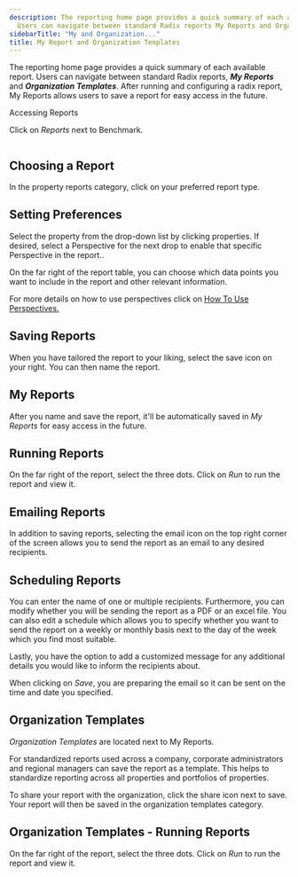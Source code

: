 ```yaml
---
description: The reporting home page provides a quick summary of each available report
  Users can navigate between standard Radix reports My Reports and Organization Templ...
sidebarTitle: "My and Organization..."
title: My Report and Organization Templates
---
```


The reporting home page provides a quick summary of each available report. Users can navigate between standard Radix reports, ***My Reports*** and ***Organization Templates***. After running and configuring a radix report, My Reports allows users to save a report for easy access in the future.


Accessing Reports







Click on *Reports* next to Benchmark.


<Frame caption="Overview of customizable report options for property and research data.">
  <img src="/images/radix/f387ba8a59f910c38b77fa8364e803d4084856c2.png" alt="" />
</Frame>








Choosing a Report
-----------------


In the property reports category, click on your preferred report type.













Setting Preferences
-------------------


Select the property from the drop-down list by clicking properties. If desired, select a Perspective for the next drop to enable that specific Perspective in the report..


On the far right of the report table, you can choose which data points you want to include in the report and other relevant information.


For more details on how to use perspectives click on [How To Use Perspectives.](kb://article/zendesk:radix:7313516628749)













Saving Reports
--------------


When you have tailored the report to your liking, select the save icon on your right. You can then name the report.













My Reports
----------


After you name and save the report, it'll be automatically saved in *My Reports* for easy access in the future.













Running Reports
---------------


On the far right of the report, select the three dots. Click on *Run* to run the report and view it.













Emailing Reports
----------------


In addition to saving reports, selecting the email icon on the top right corner of the screen allows you to send the report as an email to any desired recipients.













Scheduling Reports
------------------


You can enter the name of one or multiple recipients. Furthermore, you can modify whether you will be sending the report as a PDF or an excel file. You can also edit a schedule which allows you to specify whether you want to send the report on a weekly or monthly basis next to the day of the week which you find most suitable.


Lastly, you have the option to add a customized message for any additional details you would like to inform the recipients about.


When clicking on *Save*, you are preparing the email so it can be sent on the time and date you specified.













Organization Templates
----------------------


*Organization Templates* are located next to My Reports.


For standardized reports used across a company, corporate administrators and regional managers can save the report as a template. This helps to standardize reporting across all properties and portfolios of properties.


To share your report with the organization, click the share icon next to save. Your report will then be saved in the organization templates category.













Organization Templates - Running Reports
----------------------------------------


On the far right of the report, select the three dots. Click on *Run* to run the report and view it.